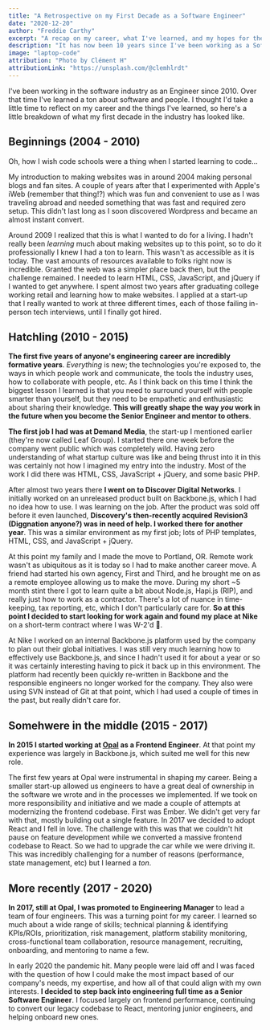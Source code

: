 ```yaml
---
title: "A Retrospective on my First Decade as a Software Engineer"
date: "2020-12-20"
author: "Freddie Carthy"
excerpt: "A recap on my career, what I've learned, and my hopes for the next decade."
description: "It has now been 10 years since I've been working as a Software Engineer and I wanted to take some time to do a little self reflection on how I got to where I am today."
image: "laptop-code"
attribution: "Photo by Clément H"
attributionLink: "https://unsplash.com/@clemhlrdt"
---
```

I've been working in the software industry as an Engineer since 2010. Over that time I've learned a ton about software and people. I thought I'd take a little time to reflect on my career and the things I've learned, so here's a little breakdown of what my first decade in the industry has looked like.

## Beginnings (2004 - 2010)
Oh, how I wish code schools were a thing when I started learning to code...

My introduction to making websites was in around 2004 making personal blogs and fan sites. A couple of years after that I experimented with Apple's iWeb (remember that thing!?) which was fun and convenient to use as I was traveling abroad and needed something that was fast and required zero setup. This didn't last long as I soon discovered Wordpress and became an almost instant convert.

Around 2009 I realized that this is what I wanted to do for a living. I hadn't really been _learning_ much about making websites up to this point, so to do it professionally I knew I had a ton to learn. This wasn't as accessible as it is today. The vast amounts of resources available to folks right now is incredible. Granted the web was a simpler place back then, but the challenge remained. I needed to learn HTML, CSS, JavaScript, and jQuery if I wanted to get anywhere. I spent almost two years after graduating college working retail and learning how to make websites. I applied at a start-up that I really wanted to work at three different times, each of those failing in-person tech interviews, until I finally got hired.

## Hatchling (2010 - 2015)

**The first five years of anyone's engineering career are incredibly formative years**. _Everything_ is new; the technologies you're exposed to, the ways in which people work and communicate, the tools the industry uses, how to collaborate with people, etc. As I think back on this time I think the biggest lesson I learned is that you need to surround yourself with people smarter than yourself, but they need to be empathetic and enthusiastic about sharing their knowledge. **This will greatly shape the way _you_ work in the future when you become the Senior Engineer and mentor to others**.

**The first job I had was at Demand Media**, the start-up I mentioned earlier (they're now called Leaf Group). I started there one week before the company went public which was completely wild. Having zero understanding of what startup culture was like and being thrust into it in this was certainly not how I imagined my entry into the industry. Most of the work I did there was HTML, CSS, JavaScript + jQuery, and some basic PHP.

After almost two years there **I went on to Discover Digital Networks**. I initially worked on an unreleased product built on Backbone.js, which I had no idea how to use. I was learning on the job. After the product was sold off before it even launched, **Discovery's then-recently acquired Revision3 (Diggnation anyone?) was in need of help. I worked there for another year**. This was a similar environment as my first job; lots of PHP templates, HTML, CSS, and JavaScript + jQuery.

At this point my family and I made the move to Portland, OR. Remote work wasn't as ubiquitous as it is today so I had to make another career move. A friend had started his own agency, First and Third, and he brought me on as a remote employee allowing us to make the move. During my short ~5 month stint there I got to learn quite a bit about Node.js, Hapi.js (RIP), and really just how to work as a contractor. There's a lot of nuance in time-keeping, tax reporting, etc, which I don't particularly care for. **So at this point I decided to start looking for work again and found my place at Nike** on a short-term contract where I was W-2'd 🎉.

At Nike I worked on an internal Backbone.js platform used by the company to plan out their global initiatives. I was still very much learning how to effectively use Backbone.js, and since I hadn't used it for about a year or so it was certainly interesting having to pick it back up in this environment. The platform had recently been quickly re-written in Backbone and the responsible engineers no longer worked for the company. They also were using SVN instead of Git at that point, which I had used a couple of times in the past, but really didn't care for.

## Somehwere in the middle (2015 - 2017)
**In 2015 I started working at <a href="http://workwithopal.com" title="Opal" target="_blank" rel="noreferrer">Opal</a> as a Frontend Engineer**. At that point my experience was largely in Backbone.js, which suited me well for this new role.

The first few years at Opal were instrumental in shaping my career. Being a smaller start-up allowed us engineers to have a great deal of ownership in the software we wrote and in the processes we implemented. If we took on more responsibility and initiative and we made a couple of attempts at modernizing the frontend codebase. First was Ember. We didn't get very far with that, mostly building out a single feature. In 2017 we decided to adopt React and I fell in love. The challenge with this was that we couldn't hit pause on feature development while we converted a massive frontend codebase to React. So we had to upgrade the car while we were driving it. This was incredibly challenging for a number of reasons (performance, state management, etc) but I learned a _ton_.

## More recently (2017 - 2020)
**In 2017, still at Opal, I was promoted to Engineering Manager** to lead a team of four engineers. This was a turning point for my career. I learned so much about a wide range of skills; technical planning & identifying KPIs/ROIs, prioritization, risk management, platform stability monitoring, cross-functional team collaboration, resource management, recruiting, onboarding, and mentoring to name a few.

In early 2020 the pandemic hit. Many people were laid off and I was faced with the question of how I could make the most impact based of our company's needs, my expertise, and how all of that could align with my own interests. **I decided to step back into engineering full time as a Senior Software Engineer**. I focused largely on frontend performance, continuing to convert our legacy codebase to React, mentoring junior engineers, and helping onboard new ones.
